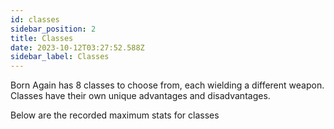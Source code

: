 ```yaml
---
id: classes
sidebar_position: 2
title: Classes
date: 2023-10-12T03:27:52.588Z
sidebar_label: Classes
---
```


Born Again has 8 classes to choose from, each wielding a different weapon. Classes have their own unique advantages and disadvantages.

Below are the recorded maximum stats for classes